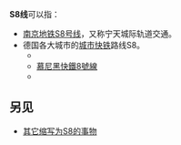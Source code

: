 {{线路名消歧义}}
'''S8线'''可以指：
* [[南京地铁S8号线|南京地铁S8号线]]，又称宁天城际轨道交通。
*德国各大城市的[[城市快铁|城市快铁]]路线S8。
** {{link-en|柏林城市快鐵8號線|S8 (Berlin)}}
** [[慕尼黑快鐵8號線|慕尼黑快鐵8號線]]
** {{link-en|萊茵-美茵城市快鐵8號線|S8 (Rhine-Main S-Bahn)}}
==另见==
* [[S8|其它缩写为S8的事物]]
{{disambiguation|cat=三字路线名消歧义}}